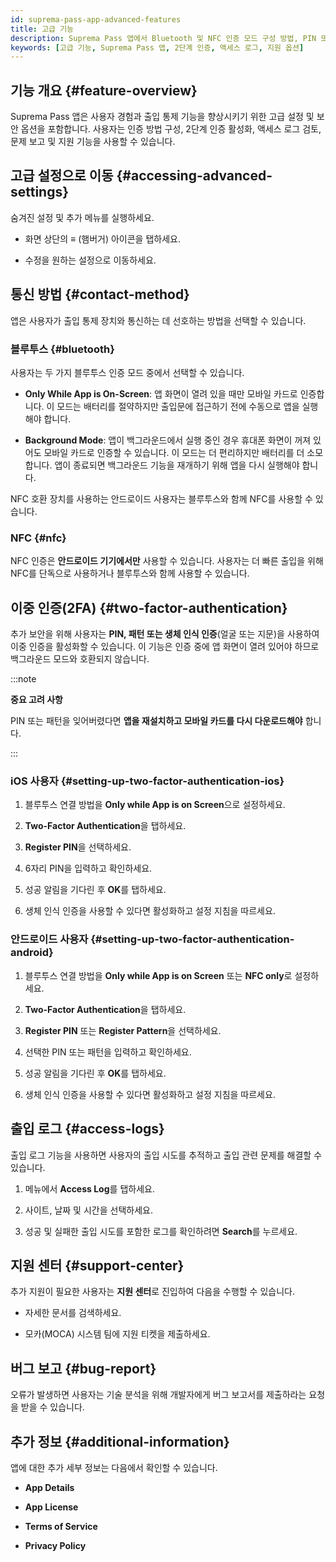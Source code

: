 ```yaml
---
id: suprema-pass-app-advanced-features
title: 고급 기능
description: Suprema Pass 앱에서 Bluetooth 및 NFC 인증 모드 구성 방법, PIN 또는 생체 인식 옵션으로 2단계 인증 설정 방법, 액세스 로그 검토 방법, 지원 기능 사용 방법을 안내합니다.
keywords: [고급 기능, Suprema Pass 앱, 2단계 인증, 액세스 로그, 지원 옵션]
---
```



## 기능 개요 {#feature-overview}

Suprema Pass 앱은 사용자 경험과 출입 통제 기능을 향상시키기 위한 고급 설정 및 보안 옵션을 포함합니다. 사용자는 인증 방법 구성, 2단계 인증 활성화, 액세스 로그 검토, 문제 보고 및 지원 기능을 사용할 수 있습니다.

<CustomerNote />


## 고급 설정으로 이동 {#accessing-advanced-settings}

숨겨진 설정 및 추가 메뉴를 실행하세요.

* 화면 상단의 **≡** (햄버거) 아이콘을 탭하세요.

* 수정을 원하는 설정으로 이동하세요.


## 통신 방법 {#contact-method}

앱은 사용자가 출입 통제 장치와 통신하는 데 선호하는 방법을 선택할 수 있습니다.

### 블루투스 {#bluetooth}

사용자는 두 가지 블루투스 인증 모드 중에서 선택할 수 있습니다.

* **Only While App is On-Screen**: 앱 화면이 열려 있을 때만 모바일 카드로 인증합니다. 이 모드는 배터리를 절약하지만 출입문에 접근하기 전에 수동으로 앱을 실행해야 합니다.

* **Background Mode**: 앱이 백그라운드에서 실행 중인 경우 휴대폰 화면이 꺼져 있어도 모바일 카드로 인증할 수 있습니다. 이 모드는 더 편리하지만 배터리를 더 소모합니다. 앱이 종료되면 백그라운드 기능을 재개하기 위해 앱을 다시 실행해야 합니다.

NFC 호환 장치를 사용하는 안드로이드 사용자는 블루투스와 함께 NFC를 사용할 수 있습니다.

### NFC {#nfc}

NFC 인증은 **안드로이드 기기에서만** 사용할 수 있습니다. 사용자는 더 빠른 출입을 위해 NFC를 단독으로 사용하거나 블루투스와 함께 사용할 수 있습니다.


## 이중 인증(2FA) {#two-factor-authentication}

추가 보안을 위해 사용자는 **PIN, 패턴 또는 생체 인식 인증**(얼굴 또는 지문)을 사용하여 이중 인증을 활성화할 수 있습니다. 이 기능은 인증 중에 앱 화면이 열려 있어야 하므로 백그라운드 모드와 호환되지 않습니다.

:::note

**중요 고려 사항**

PIN 또는 패턴을 잊어버렸다면 **앱을 재설치하고 모바일 카드를 다시 다운로드해야** 합니다.

:::

### iOS 사용자 {#setting-up-two-factor-authentication-ios}

1. 블루투스 연결 방법을 **Only while App is on Screen**으로 설정하세요.

1. **Two-Factor Authentication**을 탭하세요.

1. **Register PIN**을 선택하세요.

1. 6자리 PIN을 입력하고 확인하세요.

1. 성공 알림을 기다린 후 **OK**를 탭하세요.

1. 생체 인식 인증을 사용할 수 있다면 활성화하고 설정 지침을 따르세요.

### 안드로이드 사용자 {#setting-up-two-factor-authentication-android}

1. 블루투스 연결 방법을 **Only while App is on Screen** 또는 **NFC only**로 설정하세요.

1. **Two-Factor Authentication**을 탭하세요.

1. **Register PIN** 또는 **Register Pattern**을 선택하세요.

1. 선택한 PIN 또는 패턴을 입력하고 확인하세요.

1. 성공 알림을 기다린 후 **OK**를 탭하세요.

1. 생체 인식 인증을 사용할 수 있다면 활성화하고 설정 지침을 따르세요.

## 출입 로그 {#access-logs}

출입 로그 기능을 사용하면 사용자의 출입 시도를 추적하고 출입 관련 문제를 해결할 수 있습니다.

1. 메뉴에서 **Access Log**를 탭하세요.

1. 사이트, 날짜 및 시간을 선택하세요.

1. 성공 및 실패한 출입 시도를 포함한 로그를 확인하려면 **Search**를 누르세요.


## 지원 센터 {#support-center}

추가 지원이 필요한 사용자는 **지원 센터**로 진입하여 다음을 수행할 수 있습니다.

* 자세한 문서를 검색하세요.

* 모카(MOCA) 시스템 팀에 지원 티켓을 제출하세요.


## 버그 보고 {#bug-report}

오류가 발생하면 사용자는 기술 분석을 위해 개발자에게 버그 보고서를 제출하라는 요청을 받을 수 있습니다.


## 추가 정보 {#additional-information}

앱에 대한 추가 세부 정보는 다음에서 확인할 수 있습니다.

* **App Details**

* **App License**

* **Terms of Service**

* **Privacy Policy**
